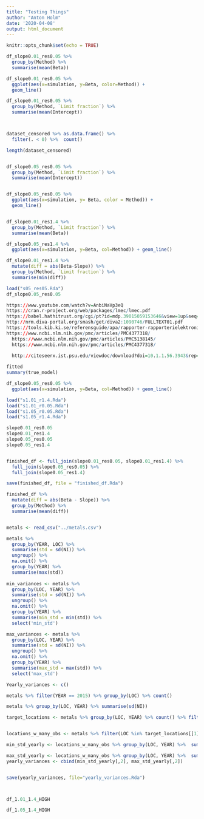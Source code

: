```yaml
---
title: "Testing Things"
author: "Anton Holm"
date: '2020-04-08'
output: html_document
---
```


```r
knitr::opts_chunk$set(echo = TRUE)
```

```r

df_slope0.01_res0.05 %>% 
  group_by(Method) %>% 
  summarise(mean(Beta))

df_slope0.01_res0.05 %>% 
  ggplot(aes(x=simulation, y=Beta, color=Method)) +
  geom_line()

df_slope0.01_res0.05 %>% 
  group_by(Method, `Limit fraction`) %>% 
  summarise(mean(Intercept))



dataset_censored %>% as.data.frame() %>% 
  filter(. < 0) %>%  count()

length(dataset_censored)


df_slope0.05_res0.05 %>% 
  group_by(Method, `Limit fraction`) %>% 
  summarise(mean(Intercept))


df_slope0.05_res0.05 %>% 
  ggplot(aes(x=simulation, y= Beta, color = Method)) + 
  geom_line()


df_slope0.01_res1.4 %>% 
  group_by(Method, `Limit fraction`) %>% 
  summarise(mean(Beta))

df_slope0.05_res1.4 %>% 
  ggplot(aes(x=simulation, y=Beta, col=Method)) + geom_line()

df_slope0.01_res1.4 %>% 
  mutate(diff = abs(Beta-Slope)) %>% 
  group_by(Method, `Limit fraction`) %>% 
  summarise(min(diff))

load("s05_res05.Rda")
df_slope0.05_res0.05

https://www.youtube.com/watch?v=AnbiNaVp3eQ
https://cran.r-project.org/web/packages/lmec/lmec.pdf
https://babel.hathitrust.org/cgi/pt?id=mdp.39015059153646&view=1up&seq=6
http://nrm.diva-portal.org/smash/get/diva2:1090746/FULLTEXT01.pdf
https://tools.kib.ki.se/referensguide/apa/rapporter-rapporterielektroniskformmednamngivenforfattare
https://www.ncbi.nlm.nih.gov/pmc/articles/PMC4377318/
  https://www.ncbi.nlm.nih.gov/pmc/articles/PMC5138145/
  https://www.ncbi.nlm.nih.gov/pmc/articles/PMC4377318/
  
  http://citeseerx.ist.psu.edu/viewdoc/download?doi=10.1.1.56.3943&rep=rep1&type=pdf

fitted
summary(true_model)

df_slope0.05_res0.05 %>% 
  ggplot(aes(x=simulation, y=Beta, col=Method)) + geom_line()

load("s1.01_r1.4.Rda")
load("s1.01_r0.05.Rda")
load("s1.05_r0.05.Rda")
load("s1.05_r1.4.Rda")

slope0.01_res0.05
slope0.01_res1.4
slope0.05_res0.05
slope0.05_res1.4


finished_df <- full_join(slope0.01_res0.05, slope0.01_res1.4) %>% 
  full_join(slope0.05_res0.05) %>% 
  full_join(slope0.05_res1.4)

save(finished_df, file = "finished_df.Rda")

finished_df %>% 
  mutate(diff = abs(Beta - Slope)) %>% 
  group_by(Method) %>% 
  summarise(mean(diff))


metals <- read_csv("../metals.csv")

metals %>% 
  group_by(YEAR, LOC) %>% 
  summarise(std = sd(NI)) %>% 
  ungroup() %>% 
  na.omit() %>% 
  group_by(YEAR) %>% 
  summarise(max(std))
  
min_variances <- metals %>% 
  group_by(LOC, YEAR) %>% 
  summarise(std = sd(NI)) %>% 
  ungroup() %>% 
  na.omit() %>% 
  group_by(YEAR) %>% 
  summarise(min_std = min(std)) %>% 
  select('min_std')

max_variances <- metals %>% 
  group_by(LOC, YEAR) %>% 
  summarise(std = sd(NI)) %>% 
  ungroup() %>% 
  na.omit() %>% 
  group_by(YEAR) %>% 
  summarise(max_std = max(std)) %>% 
  select('max_std')

Yearly_variances <- c()

metals %>% filter(YEAR == 2015) %>% group_by(LOC) %>% count()

metals %>% group_by(LOC, YEAR) %>% summarise(sd(NI))

target_locations <- metals %>% group_by(LOC, YEAR) %>% count() %>% filter(n>9) %>% ungroup() %>% select(LOC) %>% filter(LOC != "Utlängan (spring)") %>% filter(LOC !="Ängskärsklubb (spring)") %>% filter(LOC != "Örefjärden")


locations_w_many_obs <- metals %>% filter(LOC %in% target_locations[[1]])

min_std_yearly <- locations_w_many_obs %>% group_by(LOC, YEAR) %>%  summarise(std = sd(NI)) %>% na.omit() %>% ungroup() %>% group_by(YEAR) %>% summarise(min_sd = min(std))

max_std_yearly <- locations_w_many_obs %>% group_by(LOC, YEAR) %>%  summarise(std = sd(NI)) %>% na.omit() %>% ungroup() %>% group_by(YEAR) %>% summarise(max_sd = max(std))
yearly_variances <- cbind(min_std_yearly[,2], max_std_yearly[,2])


save(yearly_variances, file="yearly_variances.Rda")



df_1.01_1.4_HIGH

df_1.05_1.4_HIGH
```

